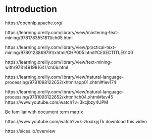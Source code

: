 # Introduction 

https://opennlp.apache.org/ 



https://learning.oreilly.com/library/view/mastering-text-mining/9781783551811/ch05.html

https://learning.oreilly.com/library/view/practical-text-mining/9780123869791/xhtml/CHP005.html#CESECTITLE0100

https://learning.oreilly.com/library/view/text-mining-with/9781491981641/ch06.html

https://learning.oreilly.com/library/view/natural-language-processing/9781098122652/xhtml/app01.xhtml#lev174

https://learning.oreilly.com/library/view/natural-language-processing/9781098122652/xhtml/ch04.xhtml#lev45
https://www.youtube.com/watch?v=3kcjbzy4UPM


Be familiar with document term matrix

https://www.youtube.com/watch?v=k-zkxdxyjTk download this video

https://sicss.io/overview
